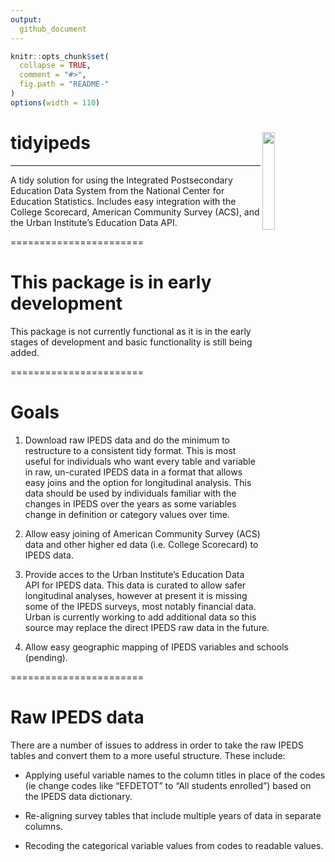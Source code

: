 ```yaml
---
output:
  github_document
---
```


<!-- README.md is generated from README.Rmd. Please edit that file -->

```r
knitr::opts_chunk$set(
  collapse = TRUE, 
  comment = "#>",
  fig.path = "README-"  
)
options(width = 110)
```


# tidyipeds <img src="tidyipeds.png" align="right" height = "20%" width = "20%" />

***********************


A tidy solution for using the Integrated Postsecondary Education Data System from the National Center for Education Statistics.  Includes easy integration with the College Scorecard, American Community Survey (ACS), and the Urban Institute's Education Data API.


=======================

# This package is in early development

This package is not currently functional as it is in the early stages of development and basic functionality is still being added.

=======================

# Goals

1. Download raw IPEDS data and do the minimum to restructure to a consistent tidy format.  This is most useful for individuals who want every table and variable in raw, un-curated IPEDS data in a format that allows easy joins and the option for longitudinal analysis.  This data should be used by individuals familiar with the changes in IPEDS over the years as some variables change in definition or category values over time.

2. Allow easy joining of American Community Survey (ACS) data and other higher ed data (i.e. College Scorecard) to IPEDS data.

3. Provide acces to the Urban Institute's Education Data API for IPEDS data.  This data is curated to allow safer longitudinal analyses, however at present it is missing some of the IPEDS surveys, most notably financial data. Urban is currently working to add additional data so this source may replace the direct IPEDS raw data in the future.

4. Allow easy geographic mapping of IPEDS variables and schools (pending).

=======================

# Raw IPEDS data

There are a number of issues to address in order to take the raw IPEDS tables and convert them to a more useful structure.  These include:

* Applying useful variable names to the column titles in place of the codes (ie change codes like "EFDETOT" to "All students enrolled") based on the IPEDS data dictionary.

* Re-aligning survey tables that include multiple years of data in separate columns.

* Recoding the categorical variable values from codes to readable values.
